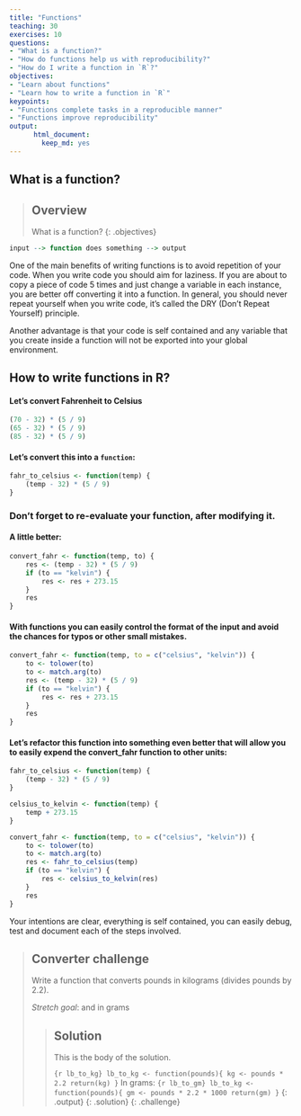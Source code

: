 ```yaml
---
title: "Functions"
teaching: 30
exercises: 10
questions:
- "What is a function?"
- "How do functions help us with reproducibility?"
- "How do I write a function in `R`?"
objectives:
- "Learn about functions"
- "Learn how to write a function in `R`"
keypoints:
- "Functions complete tasks in a reproducible manner"
- "Functions improve reproducibility"
output:  
      html_document:
        keep_md: yes
---
```


## What is a function?

> ## Overview
> What is a function?
{: .objectives}

```r
input --> function does something --> output
```


One of the main benefits of writing functions is to avoid repetition of your code. When you write code you should aim for laziness. If you are about to copy a piece of code 5 times and just change a variable in each instance, you are better off converting it into a function. In general, you should never repeat yourself when you write code, it's called the DRY (Don't Repeat Yourself) principle.

Another advantage is that your code is self contained and any variable that you create inside a function will not be exported into your global environment.

## How to write functions in R?

#### Let's convert Fahrenheit to Celsius
```r
(70 - 32) * (5 / 9)
(65 - 32) * (5 / 9)
(85 - 32) * (5 / 9)
```

#### Let's convert this into a `function`:
```r
fahr_to_celsius <- function(temp) {
    (temp - 32) * (5 / 9)
}
```
### Don't forget to re-evaluate your function, after modifying it.

#### A little better:
```r
convert_fahr <- function(temp, to) {
    res <- (temp - 32) * (5 / 9)
    if (to == "kelvin") {
        res <- res + 273.15
    }
    res
}
```

#### With functions you can easily control the format of the input and avoid the chances for typos or other small mistakes.
```r
convert_fahr <- function(temp, to = c("celsius", "kelvin")) {
    to <- tolower(to)
    to <- match.arg(to)
    res <- (temp - 32) * (5 / 9)
    if (to == "kelvin") {
        res <- res + 273.15
    }
    res
}
```

#### Let's refactor this function into something even better that will allow you to easily expend the convert_fahr function to other units:
```r
fahr_to_celsius <- function(temp) {
    (temp - 32) * (5 / 9)
}

celsius_to_kelvin <- function(temp) {
    temp + 273.15
}

convert_fahr <- function(temp, to = c("celsius", "kelvin")) {
    to <- tolower(to)
    to <- match.arg(to)
    res <- fahr_to_celsius(temp)
    if (to == "kelvin") {
        res <- celsius_to_kelvin(res)
    }
    res
}
```
Your intentions are clear, everything is self contained, you can easily debug, test and document each of the steps involved.


> ## Converter challenge
>
> Write a function that converts pounds in kilograms (divides pounds by 2.2).
> 
> *Stretch goal*: and in grams
>
> > ## Solution
> >
> > This is the body of the solution.
> >
> >```{r lb_to_kg}
> > lb_to_kg <- function(pounds){
> > kg <- pounds * 2.2
> > return(kg)
> >}
> >```
> > In grams:
> >```{r lb_to_gm}
> > lb_to_kg <- function(pounds){
> > gm <- pounds * 2.2 * 1000
> > return(gm)
> >}
> >```
> > {: .output}
> {: .solution}
{: .challenge}